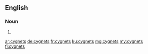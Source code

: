 ==English==

===Noun===
{{head|en|noun plural form}}

# {{plural of|cygnet|lang=en}}

[[ar:cygnets]]
[[de:cygnets]]
[[fr:cygnets]]
[[ku:cygnets]]
[[mg:cygnets]]
[[my:cygnets]]
[[fi:cygnets]]